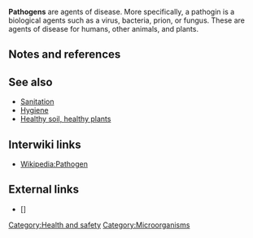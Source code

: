 '''Pathogens''' are agents of disease. More specifically, a pathogin is a biological agents such as a virus, bacteria, prion, or fungus. These are agents of disease for humans, other animals, and plants.

== Notes and references ==
{{reflist}}

== See also ==

* [[Sanitation]]
* [[Hygiene]]
* [[Healthy soil, healthy plants]]

== Interwiki links ==

* [[Wikipedia:Pathogen]]

== External links ==

* [] 

{{add links}}


{{stub}}

[[Category:Health and safety]]
[[Category:Microorganisms]]